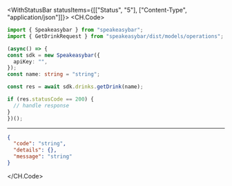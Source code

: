 

<WithStatusBar statusItems={[["Status", "5"], ["Content-Type", "application/json"]]}>
  <CH.Code>
  ```typescript GetDrink.ts
  import { Speakeasybar } from "speakeasybar";
import { GetDrinkRequest } from "speakeasybar/dist/models/operations";

(async() => {
  const sdk = new Speakeasybar({
    apiKey: "",
  });
const name: string = "string";

  const res = await sdk.drinks.getDrink(name);

  if (res.statusCode == 200) {
    // handle response
  }
})();
  ```
  ---

  ```json Example Response
  {
    "code": "string",
    "details": {},
    "message": "string"
  }
  ```
  </CH.Code>
</WithStatusBar>
